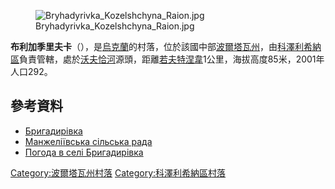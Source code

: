 [[Image:Bryhadyrivka_Kozelshchyna_Raion.jpg|right]]

{{coord|49|14|49|N|33|56|55|E|scale:100000_region:UA|display=title}}

'''布利加季里夫卡'''（{{lang-uk|Бригадирівка}}），是[[烏克蘭|烏克蘭]]的村落，位於該國中部[[波爾塔瓦州|波爾塔瓦州]]，由[[科澤利希納區|科澤利希納區]]負責管轄，處於[[沃夫恰河_(北頓涅茨河支流)|沃夫恰河]]源頭，距離[[若夫特涅韋_(科澤利希納區)|若夫特涅韋]]1公里，海拔高度85米，2001年人口292。

==參考資料==
* [http://w1.c1.rada.gov.ua/pls/z7502/A005?rdat1=13.01.2012&rf7571=25492 Бригадирівка]{{dead link|date=2017年12月 |bot=InternetArchiveBot |fix-attempted=yes }}
* [http://globrrada.pl.ua/index.php/manzhelia/2011-07-15-05-35-07 Манжеліївська сільська рада] {{Wayback|url=http://globrrada.pl.ua/index.php/manzhelia/2011-07-15-05-35-07 |date=20201128040838 }}
* [http://weather.in.ua/ua/poltavskaja/2015 Погода в селі Бригадирівка] {{Wayback|url=http://weather.in.ua/ua/poltavskaja/2015 |date=20111219194825 }}

{{DEFAULTSORT:Бригадирівка}}
[[Category:波爾塔瓦州村落|Category:波爾塔瓦州村落]]
[[Category:科澤利希納區村落|Category:科澤利希納區村落]]


{{Poltava-geo-stub}}